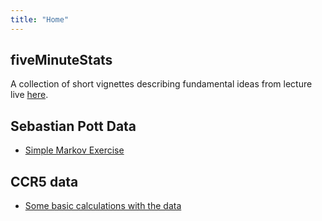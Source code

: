 ```yaml
---
title: "Home"
---
```


## fiveMinuteStats

A collection of short vignettes describing fundamental ideas from lecture live [here](http://stephens999.github.io/fiveMinuteStats/).

## Sebastian Pott Data

*  [Simple Markov Exercise](potts_1.html)

## CCR5 data

*  [Some basic calculations with the data](ccr5.html)
